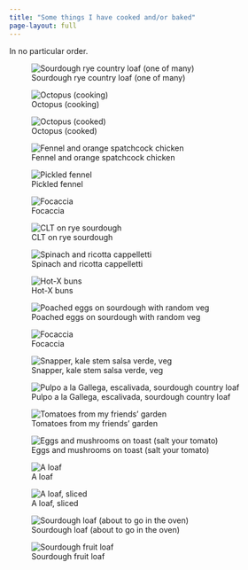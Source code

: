 ```yaml
---
title: "Some things I have cooked and/or baked"
page-layout: full
---
```


<meta name="robots" content="noindex, nofollow">

In no particular order.


![Sourdough rye country loaf (one of many)](img/cooking/IMG_20231010_084352.jpg) 

![Octopus (cooking)](img/cooking/IMG_20231224_134945.jpg) 

![Octopus (cooked)](img/cooking/IMG_20231225_131813.jpg)

![Fennel and orange spatchcock chicken](img/cooking/IMG_20231225_193347.jpg) 

![Pickled fennel](img/cooking/IMG_20210725_114052.jpg) 

![Focaccia](img/cooking/IMG_20231225_114536.jpg) 

![CLT on rye sourdough](img/cooking/IMG_20210901_133315.jpg)

![Spinach and ricotta cappelletti](img/cooking/IMG_20211225_151140.jpg) 


![Hot-X buns](img/cooking/IMG_20230408_200047.jpg)

![Poached eggs on sourdough with random veg](img/cooking/IMG_20231010_133608.jpg) 

![Focaccia](img/cooking/IMG_20221225_161039.jpg) 

![Snapper, kale stem salsa verde, veg](img/cooking/IMG_20240203_191726.jpg)

![Pulpo a la Gallega, escalivada, sourdough country loaf](img/cooking/IMG_20210407_192011.jpg) 

![Tomatoes from my friends' garden](img/cooking/000074860028.jpg)

![Eggs and mushrooms on toast (salt your tomato)](img/cooking/IMG_20240104_124154.jpg) 

![A loaf](img/cooking/IMG_20240130_131504.jpg)

![A loaf, sliced](img/cooking/IMG_20240130_132257.jpg) 

![Sourdough loaf (about to go in the oven)](img/cooking/IMG_20231111_081720.jpg)

![Sourdough fruit loaf](img/cooking/IMG_20200924_130905.jpg) 
